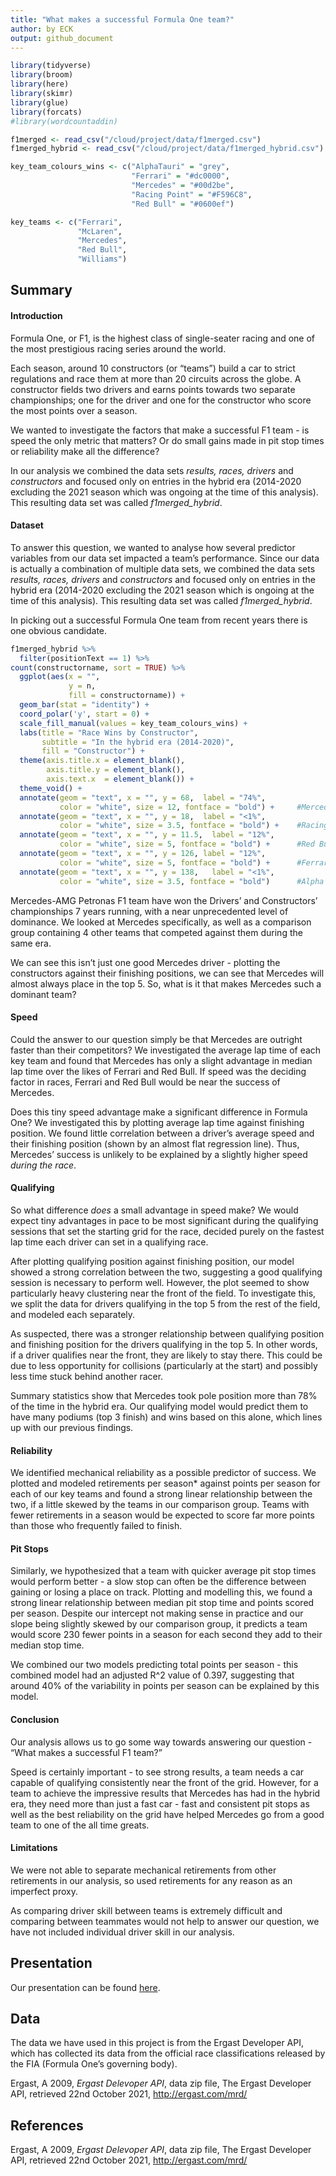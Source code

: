 ```yaml
---
title: "What makes a successful Formula One team?"
author: by ECK
output: github_document
---
```


```r
library(tidyverse)
library(broom)
library(here)
library(skimr)
library(glue)
library(forcats)
#library(wordcountaddin)

f1merged <- read_csv("/cloud/project/data/f1merged.csv")
f1merged_hybrid <- read_csv("/cloud/project/data/f1merged_hybrid.csv")

key_team_colours_wins <- c("AlphaTauri" = "grey",
                           "Ferrari" = "#dc0000",
                           "Mercedes" = "#00d2be",
                           "Racing Point" = "#F596C8",
                           "Red Bull" = "#0600ef")

key_teams <- c("Ferrari", 
               "McLaren",
               "Mercedes",
               "Red Bull",
               "Williams")
```


## Summary

#### Introduction
Formula One, or F1, is the highest class of single-seater racing and one of the most prestigious racing series around the world. 
  
Each season, around 10 constructors (or "teams") build a car to strict regulations and race them at more than 20 circuits across the globe. A constructor fields two drivers and earns points towards two separate championships; one for the driver and one for the constructor who score the most points over a season.
  
We wanted to investigate the factors that make a successful F1 team - is speed the only metric that matters? Or do small gains made in pit stop times or reliability make all the difference?

In our analysis we combined the data sets *results, races, drivers* and *constructors* and focused only on entries in the hybrid era (2014-2020 excluding the 2021 season which was ongoing at the time of this analysis). This resulting data set was called *f1merged_hybrid*.


#### Dataset
To answer this question, we wanted to analyse how several predictor variables from our data set impacted a team's performance. Since our data is actually a combination of multiple data sets, we combined the data sets *results, races, drivers* and *constructors* and focused only on entries in the hybrid era (2014-2020 excluding the 2021 season which is ongoing at the time of this analysis). This resulting data set was called *f1merged_hybrid*.
  
In picking out a successful Formula One team from recent years there is one obvious candidate.

```r

f1merged_hybrid %>%
  filter(positionText == 1) %>%
count(constructorname, sort = TRUE) %>% 
  ggplot(aes(x = "",
             y = n,
             fill = constructorname)) +
  geom_bar(stat = "identity") + 
  coord_polar('y', start = 0) +
  scale_fill_manual(values = key_team_colours_wins) +
  labs(title = "Race Wins by Constructor",
       subtitle = "In the hybrid era (2014-2020)",
       fill = "Constructor") +
  theme(axis.title.x = element_blank(),
        axis.title.y = element_blank(),
        axis.text.x  = element_blank()) +
  theme_void() +
  annotate(geom = "text", x = "", y = 68,  label = "74%", 
           color = "white", size = 12, fontface = "bold") +     #Mercedes
  annotate(geom = "text", x = "", y = 18,  label = "<1%",  
           color = "white", size = 3.5, fontface = "bold") +    #Racing Point
  annotate(geom = "text", x = "", y = 11.5,  label = "12%", 
           color = "white", size = 5, fontface = "bold") +      #Red Bull
  annotate(geom = "text", x = "", y = 126, label = "12%", 
           color = "white", size = 5, fontface = "bold") +      #Ferrari
  annotate(geom = "text", x = "", y = 138,   label = "<1%",  
           color = "white", size = 3.5, fontface = "bold")      #Alpha Tauri
```

Mercedes-AMG Petronas F1 team have won the Drivers' and Constructors' championships 7 years running, with a near unprecedented level of dominance. We looked at Mercedes specifically, as well as a comparison group containing 4 other teams that competed against them during the same era.

We can see this isn't just one good Mercedes driver - plotting the constructors against their finishing positions, we can see that Mercedes will almost always place in the top 5. So, what is it that makes Mercedes such a dominant team?


#### Speed
Could the answer to our question simply be that Mercedes are outright faster than their competitors? We investigated the average lap time of each key team and found that Mercedes has only a slight advantage in median lap time over the likes of Ferrari and Red Bull. If speed was the deciding factor in races, Ferrari and Red Bull would be near the success of Mercedes. 

Does this tiny speed advantage make a significant difference in Formula One?
We investigated this by plotting average lap time against finishing position. We found little correlation between a driver's average speed and their finishing position (shown by an almost flat regression line). Thus, Mercedes' success is unlikely to be explained by a slightly higher speed *during the race*.


#### Qualifying
So what difference *does* a small advantage in speed make? We would expect tiny advantages in pace to be most significant during the qualifying sessions that set the starting grid for the race, decided purely on the fastest lap time each driver can set in a qualifying race.

After plotting qualifying position against finishing position, our model showed a strong correlation between the two, suggesting a good qualifying session is necessary to perform well. However, the plot seemed to show particularly heavy clustering near the front of the field. To investigate this, we split the data for drivers qualifying in the top 5 from the rest of the field, and modeled each separately.

As suspected, there was a stronger relationship between qualifying position and finishing position for the drivers qualifying in the top 5. In other words, if a driver qualifies near the front, they are likely to stay there. This could be due to less opportunity for collisions (particularly at the start) and possibly less time stuck behind another racer.

Summary statistics show that Mercedes took pole position more than 78% of the time in the hybrid era. Our qualifying model would predict them to have many podiums (top 3 finish) and wins based on this alone, which lines up with our previous findings.


#### Reliability
We identified mechanical reliability as a possible predictor of success. We plotted and modeled retirements per season* against points per season for each of our key teams and found a strong linear relationship between the two, if  a little skewed by the teams in our comparison group. Teams with fewer retirements in a season would be expected to score far more points than those who frequently failed to finish.


#### Pit Stops
Similarly, we hypothesized that a team with quicker average pit stop times would perform better - a slow stop can often be the difference between gaining or losing a place on track. 
Plotting and modelling this, we found a strong linear relationship between median pit stop time and points scored per season. Despite our intercept not making sense in practice and our slope being slightly skewed by our comparison group, it predicts a team would score 230 fewer points in a season for each second they add to their median stop time.

We combined our two models predicting total points per season - this combined model had an adjusted R^2 value of 0.397, suggesting that around 40% of the variability in points per season can be explained by this model.


#### Conclusion
Our analysis allows us to go some way towards answering our question - "What makes a successful F1 team?"

Speed is certainly important - to see strong results, a team needs a car capable of qualifying consistently near the front of the grid. However, for a team to achieve the impressive results that Mercedes has had in the hybrid era, they need more than just a fast car - fast and consistent pit stops as well as the best reliability on the grid have helped Mercedes go from a good team to one of the all time greats.


#### Limitations
We were not able to separate mechanical retirements from other retirements in our analysis, so used retirements for any reason as an imperfect proxy.

As comparing driver skill between teams is extremely difficult and comparing between teammates would not help to answer our question, we have not included individual driver skill in our analysis.


## Presentation

Our presentation can be found [here](presentation/presentation.html).

## Data 

The data we have used in this project is from the Ergast Developer API, which has collected its data from the official race classifications released by the FIA (Formula One's governing body).

Ergast, A 2009, *Ergast Delevoper API*, data zip file,
The Ergast Developer API,
retrieved 22nd October 2021, <http://ergast.com/mrd/>

## References

Ergast, A 2009, *Ergast Delevoper API*, data zip file,
The Ergast Developer API,
retrieved 22nd October 2021, <http://ergast.com/mrd/>

